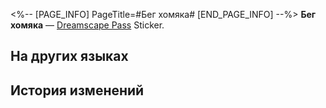 <%-- [PAGE_INFO]
PageTitle=#Бег хомяка#
[END_PAGE_INFO] --%>
{{Предмет Инфобокс
|id          = 223508
|Изображение = Dreamscape Pass Sticker Бег хомяка.png
|Тип         = Dreamscape Pass Sticker
|Тип2        = Нелепая сцена Stickers
|Инвентарь   = 
|Редкость    = 4
|Эффект      = 
|Описание    = Пронумерованные наклейки, используемые для украшения дневника сновидений. Бывают самыми разными.
|Источник1   = [[Исследуйте зону Хомяка-рыцаря в Тематическом парке Студии «Часы»]]
}}
{{Описание|Не забудьте беговое колесо для хомячка.}}
'''Бег хомяка''' — [[Dreamscape Pass]] Sticker.

==На других языках==
{{На других языках
|en   = Hamster Speedrun
|zhs  = 仓鼠时速
|zht  = 倉鼠時速
|ja   = ハムスター時速
|ko   = 햄스터 속도
|es   = Carrera de hámster
|fr   = Véhicule pour hamster
|ru   = Бег хомяка
|th   = ความเร็วของแฮมสเตอร์
|vi   = Tốc Độ Hamster
|de   = Hamsterrennen
|id   = Kecepatan Hamster
|pt   = Corrida de Hamster
}}

==История изменений==
{{История изменений|3.5}}